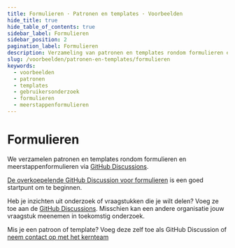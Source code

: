 ```yaml
---
title: Formulieren · Patronen en templates · Voorbeelden
hide_title: true
hide_table_of_contents: true
sidebar_label: Formulieren
sidebar_position: 2
pagination_label: Formulieren
description: Verzameling van patronen en templates rondom formulieren en meerstappenformulieren.
slug: /voorbeelden/patronen-en-templates/formulieren
keywords:
  - voorbeelden
  - patronen
  - templates
  - gebruikersonderzoek
  - formulieren
  - meerstappenformulieren
---
```


# Formulieren

We verzamelen patronen en templates rondom formulieren en meerstappenformulieren via [GitHub Discussions](https://github.com/orgs/nl-design-system/discussions/categories/formulieren).

[De overkoepelende GitHub Discussion voor formulieren](https://github.com/orgs/nl-design-system/discussions/364) is een goed startpunt om te beginnen.

Heb je inzichten uit onderzoek of vraagstukken die je wilt delen? Voeg ze toe aan de [GitHub Discussions](https://github.com/orgs/nl-design-system/discussions/categories/formulieren). Misschien kan een andere organisatie jouw vraagstuk meenemen in toekomstig onderzoek.

Mis je een patroon of template? Voeg deze zelf toe als GitHub Discussion of [neem contact op met het kernteam](/project/kernteam)
